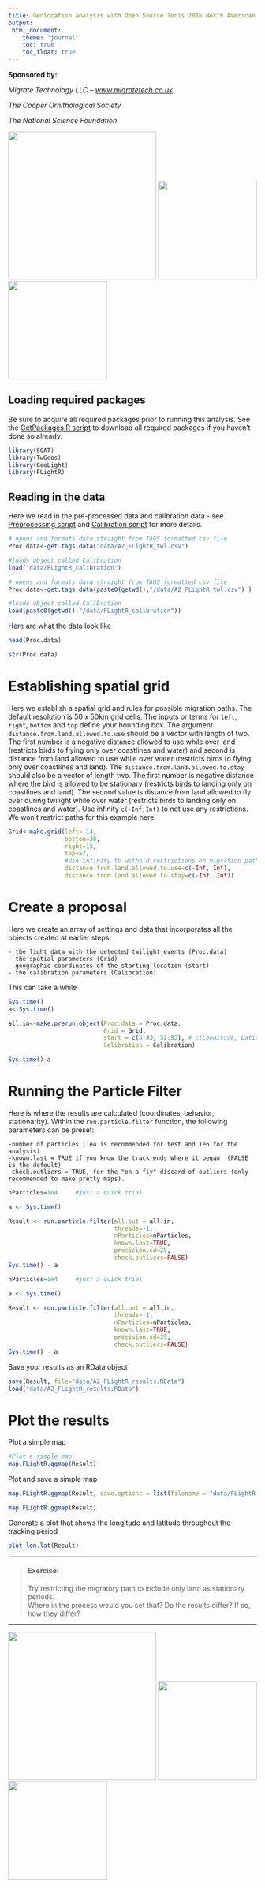 ```yaml
---
title: Geolocation analysis with Open Source Tools 2016 North American Ornithological Congress, Washington D.C.
output: 
 html_document:
    theme: "journal"
    toc: true
    toc_float: true
---
```


**Sponsored by:**  

 *Migrate Technology LLC.-- <a href="www.migratetech.co.uk">www.migratetech.co.uk</a>*    
 
 *The Cooper Ornithological Society*    
 
 *The National Science Foundation*
 
<img src="MT_logo.gif" width = 300/> <img src="COS.png" width=200/> <img src="NSF.gif" width=200/>


## Loading required packages
Be sure to acquire all required packages prior to running this analysis. See the <a href="https://github.com/Eli-S-Bridge/NAOC_Geos_2016/blob/master/GetPackages.R">GetPackages.R script</a>  to download all required packages if you haven't done so already. 

```r
library(SGAT)
library(TwGeos)
library(GeoLight)
library(FLightR)
```

## Reading in the data

Here we read in the pre-processed data and calibration data - see <a href="https://github.com/Eli-S-Bridge/NAOC_Geos_2016/blob/master/Preprocessing.R">Preprocessing script</a> and <a href="https://github.com/Eli-S-Bridge/NAOC_Geos_2016/blob/master/Calibrartion.R">Calibration script</a> for more details.

```r
# opens and formats data straight from TAGS formatted csv file
Proc.data<-get.tags.data("data/A2_FLightR_twl.csv") 

#loads object called Calibration
load("data/FLightR_calibration") 
```

```r
# opens and formats data straight from TAGS formatted csv file
Proc.data<-get.tags.data(paste0(getwd(),"/data/A2_FLightR_twl.csv") )

#loads object called Calibration
load(paste0(getwd(),"/data/FLightR_calibration")) 
```
Here are what the data look like

```r
head(Proc.data)

str(Proc.data)
```


# Establishing spatial grid 

Here we establish a spatial grid and rules for possible migration paths. The default resolution is 50 x 50km grid cells. The inputs or terms for `left`, `right`, `bottom` and `top` define your bounding box. The argument `distance.from.land.allowed.to.use` should be a vector with length of two. The first number is a negative distance allowed to use while over land (restricts birds to flying only over coastlines and water) and second is distance from land allowed to use while over water (restricts birds to flying only over coastlines and land). The `distance.from.land.allowed.to.stay` should also be a vector of length two. The first number is negative distance where the bird is allowed to be stationary (restricts birds to landing only on coastlines and land). The second value is distance from land allowed to fly over during twilight while over water (restricts birds to landing only on coastlines and water). Use infinity `c(-Inf,Inf)` to not use any restrictions. We won't restrict paths for this example here. 

```r
Grid<-make.grid(left=-14, 
                bottom=30,
                right=13, 
                top=57,
                #Use infinity to withold restrictions on migration paths
                distance.from.land.allowed.to.use=c(-Inf, Inf),  
                distance.from.land.allowed.to.stay=c(-Inf, Inf))
```


# Create a proposal 

Here we create an array of settings and data that incorporates all the objects created at earlier steps:    

    - the light data with the detected twilight events (Proc.data)    
    - the spatial parameters (Grid)    
    - geographic coordinates of the starting location (start)    
    - the calibration parameters (Calibration)    
    
This can take a while


```r
Sys.time()
a<-Sys.time()

all.in<-make.prerun.object(Proc.data = Proc.data, 
                           Grid = Grid, 
                           start = c(5.43, 52.93), # c(Longitude, Latitude)
                           Calibration = Calibration)

Sys.time()-a
```

# Running the Particle Filter

Here is where the results are calculated (coordinates, behavior, stationarity). Within the `run.particle.filter` function, the following parameters can be preset:    

    -number of particles (1e4 is recommended for test and 1e6 for the analysis)     
    -known.last = TRUE if you know the track ends where it began  (FALSE is the default) 
    -check.outliers = TRUE, for the "on a fly" discard of outliers (only recommended to make pretty maps).


```r
nParticles=1e4     #just a quick trial

a <- Sys.time()     

Result <- run.particle.filter(all.out = all.in, 
                              threads=-1,
                              nParticles=nParticles, 
                              known.last=TRUE,
                              precision.sd=25, 
                              check.outliers=FALSE)
Sys.time() - a
```

```r
nParticles=1e4     #just a quick trial

a <- Sys.time()     

Result <- run.particle.filter(all.out = all.in, 
                              threads=-1,
                              nParticles=nParticles, 
                              known.last=TRUE,
                              precision.sd=25, 
                              check.outliers=FALSE)
Sys.time() - a
```
Save your results as an RData object

```r
save(Result, file="data/A2_FLightR_results.RData")
load("data/A2_FLightR_results.RData")
```


# Plot the results

Plot a simple map 
```r
#Plot a simple map
map.FLightR.ggmap(Result)
```

Plot and save a simple map
```r
map.FLightR.ggmap(Result, save.options = list(filename = "data/FLightR.map.pdf"))
```
```r
map.FLightR.ggmap(Result)
```

Generate a plot that shows the longitude and latitude throughout the tracking period 
```r
plot.lon.lat(Result)
```

***
> #### Exercise:
> Try restricting the migratory path to include only land as stationary periods.  
> Where in the process would you set that?
> Do the results differ? If so, how they differ?  

***
<img src="MT_logo.gif" width = 300/> <img src="COS.png" width=200/> <img src="NSF.gif" width=200/>





